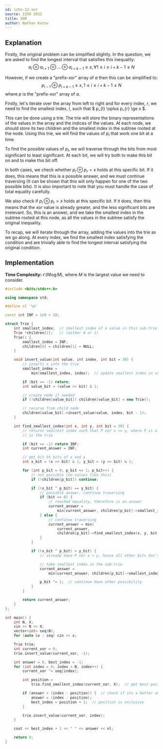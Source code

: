 ```yaml
---
id: izho-12-xor
source: IZhO 2012
title: XOR
author: Nathan Katov
---
```


## Explanation

Firstly, the original problem can be simplified slightly. In the question, we are asked to find the longest interval that satisfies this inequality:
$$
a_i \oplus a_{i+1} \oplus \dots \oplus a_{i+k-1} \ge x, \forall 1 \le i \le i + k - 1 \le N
$$

However, if we create a "prefix-xor" array of $a$ then this can be simplified to:
$$
p_{i-1} \oplus p_{i+k-1} \ge x, 1 \le i \le i + k - 1 \le N
$$
where $p$ is the "prefix-xor" array of $a$.

Firstly, let's iterate over the array from left to right and for every index, $r$, we need to find the smallest index, $l$, such that $ p_{l} \oplus p_{r} \ge x $.

This can be done using a trie. The trie will store the binary representations of the values in the array and the indices of the values. At each node, we should store its two children and the smallest index in the subtree rooted at the node. Using this trie, we will find the values of $p_l$ that work one bit at a time.

To find the possible values of $p_l$, we will traverse through the bits from most significant to least significant. At each bit, we will try both to make this bit on and to make this bit off.

In both cases, we check whether $p_l \oplus p_r = x$ holds at this specific bit. If it does, this means that this is a possible answer, and we must continue traversing (It can be shown that this will only happen for one of the two possible bits). It is also important to note that you must handle the case of total equality carefully.

We also check if $p_l \oplus p_r > x$ holds at this specific bit. If it does, then this means that the xor value is already greater, and the less significant bits are irrelevant. So, this is an answer, and we take the smallest index in the subtree rooted at this node, as all the values in the subtree satisfy the original inequality.

To recap, we will iterate through the array, adding the values into the trie as we go along. At every index, we find the smallest index satisfying the condition and are trivially able to find the longest interval satisfying the original condition.

## Implementation

**Time Complexity:** $\mathcal{O}(N \log M)$, where $M$ is the largest value we need to consider.

<LanguageSection>

<CPPSection>

```cpp
#include <bits/stdc++.h>

using namespace std;

#define nl '\n'

const int INF = 1e9 + 10;

struct Trie {
	int smallest_index;  // smallest index of a value in this sub-trie
	Trie *children[2];   // (either 0 or 1)
	Trie() {
		smallest_index = INF;
		children[0] = children[1] = NULL;
	}

	void insert_value(int value, int index, int bit = 30) {
		// inserts x into the trie
		smallest_index =
		    min(smallest_index, index);  // update smallest index in sub-trie

		if (bit == -1) return;
		int value_bit = (value >> bit) & 1;

		// create node if needed
		if (!children[value_bit]) children[value_bit] = new Trie();

		// recurse from child node
		children[value_bit]->insert_value(value, index, bit - 1);
	}

	int find_smallest_index(int x, int y, int bit = 30) {
		// returns smallest index such that P xor x >= y, where P is a element
		// in the trie

		if (bit == -1) return INF;
		int current_answer = INF;

		// get bit-th bits of x and y
		int x_bit = (x >> bit) & 1, y_bit = (y >> bit) & 1;

		for (int p_bit = 0; p_bit <= 1; p_bit++) {
			// not possible (no values like this)
			if (!children[p_bit]) continue;

			if ((x_bit ^ p_bit) == y_bit) {
				// possible answer, continue traversing
				if (bit == 0) {
					// reached equality, therefore is an answer
					current_answer =
					    min(current_answer, children[p_bit]->smallest_index);
				} else {
					// continue traversing
					current_answer = min(
					    current_answer,
					    children[p_bit]->find_smallest_index(x, y, bit - 1));
				}
			}

			if ((x_bit ^ p_bit) > y_bit) {
				// already have P xor x > y, hence all other bits don't matter

				// take smallest index in the sub-trie
				current_answer =
				    min(current_answer, children[p_bit]->smallest_index);

				p_bit ^= 1;  // continue down other possibility
			}
		}

		return current_answer;
	}
};

int main() {
	int N, X;
	cin >> N >> X;
	vector<int> seq(N);
	for (auto &x : seq) cin >> x;

	Trie trie;
	int current_xor = 0;
	trie.insert_value(current_xor, -1);

	int answer = 0, best_index = -1;
	for (int index = 0; index < N; index++) {
		current_xor ^= seq[index];

		int position =
		    trie.find_smallest_index(current_xor, X);  // get best position

		if (answer < (index - position)) {  // check if its a better answer
			answer = (index - position);
			best_index = position + 1;  // position is exclusive
		}

		trie.insert_value(current_xor, index);
	}

	cout << best_index + 1 << " " << answer << nl;

	return 0;
}
```

</CPPSection>

</LanguageSection>
